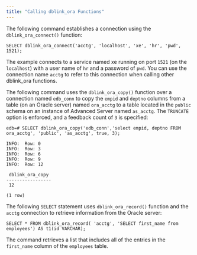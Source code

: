 ```yaml
---
title: "Calling dblink_ora Functions"
---
```


<div id="calling_dblink_ora_functions" class="registered_link"></div>

The following command establishes a connection using the `dblink_ora_connect()` function:

```
SELECT dblink_ora_connect('acctg', 'localhost', 'xe', 'hr', 'pwd', 1521);
```

The example connects to a service named xe running on port `1521` (on the `localhost`) with a user name of `hr` and a password of `pwd`. You can use the connection name `acctg` to refer to this connection when calling other dblink_ora functions.

The following command uses the `dblink_ora_copy()` function over a connection named `edb_conn` to copy the `empid` and `deptno` columns from a table (on an Oracle server) named `ora_acctg` to a table located in the `public` schema on an instance of Advanced Server named `as_acctg`. The `TRUNCATE` option is enforced, and a feedback count of `3` is specified:

```
edb=# SELECT dblink_ora_copy('edb_conn','select empid, deptno FROM
ora_acctg', 'public', 'as_acctg', true, 3);

INFO:  Row: 0
INFO:  Row: 3
INFO:  Row: 6
INFO:  Row: 9
INFO:  Row: 12

 dblink_ora_copy
-----------------
 12

(1 row)
```

The following `SELECT` statement uses `dblink_ora_record()` function and the `acctg` connection to retrieve information from the Oracle server:

```
SELECT * FROM dblink_ora_record( 'acctg', 'SELECT first_name from
employees') AS t1(id VARCHAR);
```

The command retrieves a list that includes all of the entries in the `first_name` column of the `employees` table.
